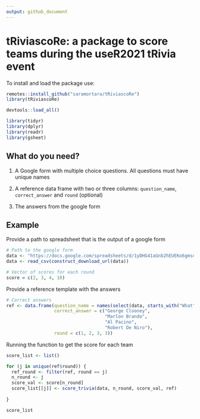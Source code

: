 ```yaml
---
output: github_document
---
```


# __tRiviascoRe__: a package to score teams during the useR2021 tRivia event

To install and load the package use:

```r
remotes::install_github("saramortara/tRiviascoRe")
library(tRiviascoRe)
```

```r
devtools::load_all()
```


```r
library(tidyr)
library(dplyr)
library(readr)
library(gsheet)
```

## What do you need?

1. A Google form with multiple choice questions. All questions must have unique names

2. A reference data frame with two or three columns: `question_name`, `correct_answer` and `round` (optional)

3. The answers from the google form

## Example

Provide a path to spreadsheet that is the output of a google form

```r
# Path to the google form
data <- "https://docs.google.com/spreadsheets/d/1yDHG41aGnb2hEUEKo6gmsoeWIBaQuv6uf-tDE0J4XbI/edit?usp=sharing"
data <- read_csv(construct_download_url(data))

# Vector of scores for each round
score = c(2, 3, 4, 10)

```


Provide a reference template with the answers

```r
# Correct answers
ref <- data.frame(question_name = names(select(data, starts_with("What"))),
                  correct_answer = c("George Clooney", 
                                     "Marlon Brando", 
                                     "Al Pacino", 
                                     "Robert De Niro"),
                  round = c(1, 2, 3, 3))
```



Running the function to get the score for each team

```r
score_list <- list()

for (j in unique(ref$round)) {
  ref_round <- filter(ref, round == j)
  n_round <- j
  score_val <- score[n_round]
  score_list[[j]] <- score_trivia(data, n_round, score_val, ref)
  
}

score_list
```



